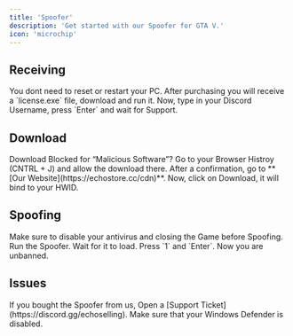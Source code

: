 ```yaml
---
title: 'Spoofer'
description: 'Get started with our Spoofer for GTA V.'
icon: 'microchip'
---
```


## Receiving

<Tip>
  You dont need to reset or restart your PC.
</Tip>

<Steps>
  <Step title="First Step">
    After purchasing you will receive a `license.exe` file, download and run it.
  </Step>
  <Step title="Second Step">
    Now, type in your Discord Username, press `Enter` and wait for Support.
  </Step>
</Steps>


## Download

<Note>
  Download Blocked for “Malicious Software”? Go to your Browser Histroy (CNTRL + J) and allow the download there.
</Note>

<Steps>
  <Step title="First Step">
    After a confirmation, go to **[Our Website](https://echostore.cc/cdn)**.
  </Step>
  <Step title="Second Step">
    Now, click on Download, it will bind to your HWID.
  </Step>
</Steps>


## Spoofing

<Warning>
  Make sure to disable your antivirus and closing the Game before Spoofing.
</Warning>

<Steps>
  <Step title="First Step">
    Run the Spoofer.
  </Step>
  <Step title="Second Step">
    Wait for it to load.
  </Step>
  <Step title="Third Step">
    Press `1` and `Enter`.
  </Step>
  <Step title="Fourth Step">
    Now you are unbanned. 
  </Step>
</Steps>


## Issues

<AccordionGroup>
  <Accordion title="HWID Invalid">
    If you bought the Spoofer from us, Open a [Support Ticket](https://discord.gg/echoselling).
  </Accordion>
  <Accordion title="Its deleting itself on run">
    Make sure that your Windows Defender is disabled.
  </Accordion>
</AccordionGroup>
